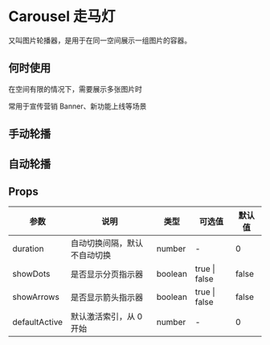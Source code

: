 # Carousel 走马灯

又叫图片轮播器，是用于在同一空间展示一组图片的容器。

## 何时使用

在空间有限的情况下，需要展示多张图片时

常用于宣传营销 Banner、新功能上线等场景

## 手动轮播


<DemoBase />

## 自动轮播


<DemoImage />

## Props

| 参数          | 说明                         | 类型    | 可选值        | 默认值 |
| ------------- | ---------------------------- | ------- | ------------- | ------ |
| duration      | 自动切换间隔，默认不自动切换 | number  | -             | 0      |
| showDots      | 是否显示分页指示器           | boolean | true \| false | false  |
| showArrows    | 是否显示箭头指示器           | boolean | true \| false | false  |
| defaultActive | 默认激活索引，从 0 开始      | number  | -             | 0      |
